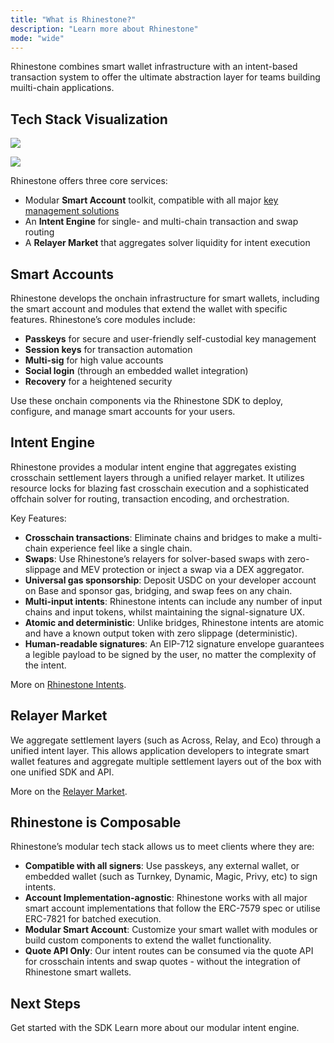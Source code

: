 ```yaml
---
title: "What is Rhinestone?"
description: "Learn more about Rhinestone"
mode: "wide"
---
```


Rhinestone combines smart wallet infrastructure with an intent-based transaction system to offer the ultimate abstraction layer for teams building muilti-chain applications.

## Tech Stack Visualization

<img
  className="block dark:hidden"
  src="/images/rhinestone_tech_stack_light.png"
/>

<img
  className="hidden dark:block"
  src="/images/rhinestone_tech_stack_dark.png"
/>

Rhinestone offers three core services: 
- Modular **Smart Account** toolkit, compatible with all major [key management solutions](../../sdk/smart-wallet/signers/dynamic)
- An **Intent Engine** for single- and multi-chain transaction and swap routing
- A **Relayer Market** that aggregates solver liquidity for intent execution

## Smart Accounts

Rhinestone develops the onchain infrastructure for smart wallets, including the smart account and modules that extend the wallet with specific features. Rhinestone’s core modules include:

- **Passkeys** for secure and user-friendly self-custodial key management 
- **Session keys** for transaction automation
- **Multi-sig** for high value accounts
- **Social login** (through an embedded wallet integration)
- **Recovery** for a heightened security

Use these onchain components via the Rhinestone SDK to deploy, configure, and manage smart accounts for your users.

## Intent Engine

Rhinestone provides a modular intent engine that aggregates existing crosschain settlement layers through a unified relayer market. It utilizes resource locks for blazing fast crosschain execution and a sophisticated offchain solver for routing, transaction encoding, and orchestration.

Key Features:
- **Crosschain transactions**: Eliminate chains and bridges to make a multi-chain experience feel like a single chain.
- **Swaps**: Use Rhinestone’s relayers for solver-based swaps with zero-slippage and MEV protection or inject a swap via a DEX aggregator.  
- **Universal gas sponsorship**: Deposit USDC on your developer account on Base and sponsor gas, bridging, and swap fees on any chain. 
- **Multi-input intents**: Rhinestone intents can include any number of input chains and input tokens, whilst maintaining the signal-signature UX. 
- **Atomic and deterministic**: Unlike bridges, Rhinestone intents are atomic and have a known output token with zero slippage (deterministic).
- **Human-readable signatures**: An EIP-712 signature envelope guarantees a legible payload to be signed by the user, no matter the complexity of the intent.

More on [Rhinestone Intents](./rhinestone-intents).

## Relayer Market

We aggregate settlement layers (such as Across, Relay, and Eco) through a unified intent layer. This allows application developers to integrate smart wallet features and aggregate multiple settlement layers out of the box with one unified SDK and API.

More on the [Relayer Market](./rhinestone-intents#relayer-market).

## Rhinestone is Composable

Rhinestone’s modular tech stack allows us to meet clients where they are:
- **Compatible with all signers**: Use passkeys, any external wallet, or embedded wallet (such as Turnkey, Dynamic, Magic, Privy, etc) to sign intents.
- **Account Implementation-agnostic**: Rhinestone works with all major smart account implementations that follow the ERC-7579 spec or utilise ERC-7821 for batched execution.
- **Modular Smart Account**: Customize your smart wallet with modules or build custom components to extend the wallet functionality. 
- **Quote API Only**: Our intent routes can be consumed via the quote API for crosschain intents and swap quotes - without the integration of Rhinestone smart wallets.

## Next Steps

<Columns cols={2}>
  <Card title="Quickstart" icon="circle-chevron-right" href="../../sdk/quickstart">
    Get started with the SDK
  </Card>

  <Card title="Rhinestone Intents" icon="workflow" href="./rhinestone-intents">
    Learn more about our modular intent engine.
  </Card>
</Columns>
